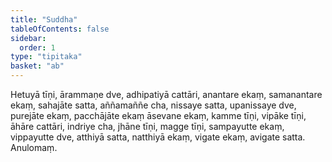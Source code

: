 ```yaml
---
title: "Suddha"
tableOfContents: false
sidebar:
  order: 1
type: "tipitaka"
basket: "ab"
---
```



<DynamicBreadcrumb />

<Division number="128">

<Paragraph number="837">
Hetuyā tīṇi, ārammaṇe dve, adhipatiyā cattāri, anantare ekaṃ, samanantare ekaṃ, sahajāte satta, aññamaññe cha, nissaye satta, upanissaye dve, purejāte ekaṃ, pacchājāte ekaṃ āsevane ekaṃ, kamme tīṇi, vipāke tīṇi, āhāre cattāri, indriye cha, jhāne tīṇi, magge tīṇi, sampayutte ekaṃ, vippayutte dve, atthiyā satta, natthiyā ekaṃ, vigate ekaṃ, avigate satta.

</Paragraph>
</Division>

<Paragraph number="838" type="center">
Anulomaṃ.
</Paragraph>
